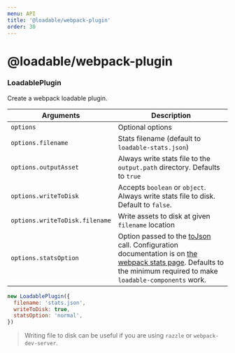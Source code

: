 ```yaml
---
menu: API
title: '@loadable/webpack-plugin'
order: 30
---
```


# @loadable/webpack-plugin

### LoadablePlugin

Create a webpack loadable plugin.

| Arguments                      | Description                                                                         |
| ------------------------------ | ----------------------------------------------------------------------------------- |
| `options`                      | Optional options                                                                    |
| `options.filename`             | Stats filename (default to `loadable-stats.json`)                                   |
| `options.outputAsset`          | Always write stats file to the `output.path` directory. Defaults to `true`          |
| `options.writeToDisk`          | Accepts `boolean` or `object`. Always write stats file to disk. Default to `false`. |
| `options.writeToDisk.filename` | Write assets to disk at given `filename` location                                   |
| `options.statsOption`          | Option passed to the [toJson](https://webpack.js.org/api/node/#statstojsonoptions) call. Configuration documentation is on [the webpack stats page](https://webpack.js.org/configuration/stats/). Defaults to the minimum required to make `loadable-components` work.                                  |

```js
new LoadablePlugin({
  filename: 'stats.json',
  writeToDisk: true,
  statsOption: 'normal',
})
```

> Writing file to disk can be useful if you are using `razzle` or `webpack-dev-server`.
